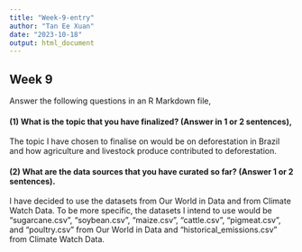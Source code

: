 ```yaml
---
title: "Week-9-entry"
author: "Tan Ee Xuan"
date: "2023-10-18"
output: html_document
---
```


## Week 9

Answer the following questions in an R Markdown file,

#### (1) What is the topic that you have finalized? (Answer in 1 or 2 sentences),

The topic I have chosen to finalise on would be on deforestation in Brazil and how agriculture and livestock produce contributed to deforestation.

#### (2) What are the data sources that you have curated so far? (Answer 1 or 2 sentences).

I have decided to use the datasets from Our World in Data and from Climate Watch Data. To be more specific, the datasets I intend to use would be "sugarcane.csv", "soybean.csv", "maize.csv", "cattle.csv", "pigmeat.csv", and "poultry.csv" from Our World in Data and "historical_emissions.csv" from Climate Watch Data.
